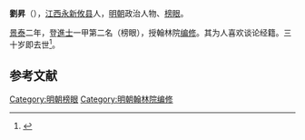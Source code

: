 '''劉昇'''（{{bd|1431年||1461年|catIdx=}}），[[江西|江西]][[永新|永新]][[攸县|攸县]]人，[[明朝|明朝]]政治人物、[[榜眼|榜眼]]。

[[景泰_(明朝)|景泰]]二年，登[[進士|進士]]一甲第二名（榜眼），授翰林院[[编修|编修]]。其为人喜欢谈论经籍。三十岁即去世<ref>{{cite web | url=http://www.xdwhzz.com/show.asp?id=159 | title=科举制度下的攸县人 | work=湘东文化杂志 | accessdate=September 6, 2011 | author=谭特立 | archive-date=2019-06-22 | archive-url=https://web.archive.org/web/20190622152250/http://xdwhzz.com/show.asp?id=159 | dead-url=no }}</ref>。

==参考文献==
<div class="references-small">
<references></references>
</div>

{{明朝人物小作品}}
{{景泰二年辛未科殿試金榜}}

[[Category:明朝榜眼|Category:明朝榜眼]]
[[Category:明朝翰林院编修|Category:明朝翰林院编修]]